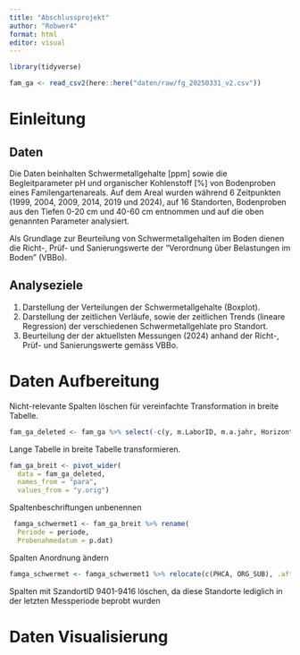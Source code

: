 ```yaml
---
title: "Abschlussprojekt"
author: "Robwer4"
format: html
editor: visual
---
```


```r
library(tidyverse)
```

```r
fam_ga <- read_csv2(here::here("daten/raw/fg_20250331_v2.csv"))
```

# Einleitung

## Daten

Die Daten beinhalten Schwermetallgehalte \[ppm\] sowie die Begleitparameter pH und organischer Kohlenstoff \[%\] von Bodenproben eines Familengartenareals. Auf dem Areal wurden während 6 Zeitpunkten (1999, 2004, 2009, 2014, 2019 und 2024), auf 16 Standorten, Bodenproben aus den Tiefen 0-20 cm und 40-60 cm entnommen und auf die oben genannten Parameter analysiert.

Als Grundlage zur Beurteilung von Schwermetallgehalten im Boden dienen die Richt-, Prüf- und Sanierungswerte der "Verordnung über Belastungen im Boden" (VBBo).

## Analyseziele

1.  Darstellung der Verteilungen der Schwermetallgehalte (Boxplot).
2.  Darstellung der zeitlichen Verläufe, sowie der zeitlichen Trends (lineare Regression) der verschiedenen Schwermetallgehlate pro Standort.
3.  Beurteilung der der aktuellsten Messungen (2024) anhand der Richt-, Prüf- und Sanierungswerte gemäss VBBo.

# Daten Aufbereitung

Nicht-relevante Spalten löschen für vereinfachte Transformation in breite Tabelle.

```r
fam_ga_deleted <- fam_ga %>% select(-c(y, m.LaborID, m.a.jahr, HorizontNr, m.ProbenIDs, mad.y, mad.y.orig, N.used))

```

Lange Tabelle in breite Tabelle transformieren.

```r
fam_ga_breit <- pivot_wider(
  data = fam_ga_deleted,
  names_from = "para",
  values_from = "y.orig")
```

Spaltenbeschriftungen unbenennen

```r
 famga_schwermet1 <- fam_ga_breit %>% rename(
  Periode = periode,
  Probenahmedatum = p.dat)
```

Spalten Anordnung ändern

```r
famga_schwermet <- famga_schwermet1 %>% relocate(c(PHCA, ORG_SUB), .after = last_col())
```

Spalten mit SzandortID 9401-9416 löschen, da diese Standorte lediglich in der letzten Messperiode beprobt wurden

# Daten Visualisierung

# 
